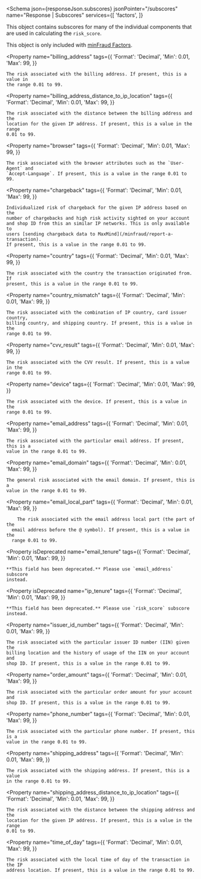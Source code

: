 
<Schema
  json={responseJson.subscores}
  jsonPointer="/subscores"
  name="Response | Subscores"
  services={[
    'factors',
  ]}
>
  This object contains subscores for many of the individual components that are
  used in calculating the `risk_score`.

  This object is only included with [minFraud Factors](https://www.maxmind.com/en/solutions/minfraud-services/minfraud-factors).

  <Property
    name="billing_address"
    tags={{
      'Format': 'Decimal',
      'Min': 0.01,
      'Max': 99,
    }}
  >
    The risk associated with the billing address. If present, this is a value in
    the range 0.01 to 99.
  </Property>

  <Property
    name="billing_address_distance_to_ip_location"
    tags={{
      'Format': 'Decimal',
      'Min': 0.01,
      'Max': 99,
    }}
  >
    The risk associated with the distance between the billing address and the
    location for the given IP address. If present, this is a value in the range
    0.01 to 99.
  </Property>

  <Property
    name="browser"
    tags={{
      'Format': 'Decimal',
      'Min': 0.01,
      'Max': 99,
    }}
  >
    The risk associated with the browser attributes such as the `User-Agent` and
    `Accept-Language`. If present, this is a value in the range 0.01 to 99.
  </Property>

  <Property
    name="chargeback"
    tags={{
      'Format': 'Decimal',
      'Min': 0.01,
      'Max': 99,
    }}
  >
    Individualized risk of chargeback for the given IP address based on the 
    number of chargebacks and high risk activity sighted on your account
    and shop ID from this an similar IP networks. This is only available to 
    users [sending chargeback data to MaxMind](/minfraud/report-a-transaction). 
    If present, this is a value in the range 0.01 to 99.
  </Property>

  <Property
    name="country"
    tags={{
      'Format': 'Decimal',
      'Min': 0.01,
      'Max': 99,
    }}
  >
    The risk associated with the country the transaction originated from. If
    present, this is a value in the range 0.01 to 99.
  </Property>

  <Property
    name="country_mismatch"
    tags={{
      'Format': 'Decimal',
      'Min': 0.01,
      'Max': 99,
    }}
  >
    The risk associated with the combination of IP country, card issuer country,
    billing country, and shipping country. If present, this is a value in the
    range 0.01 to 99.
  </Property>

  <Property
    name="cvv_result"
    tags={{
      'Format': 'Decimal',
      'Min': 0.01,
      'Max': 99,
    }}
  >
    The risk associated with the CVV result. If present, this is a value in the
    range 0.01 to 99.
  </Property>

  <Property
    name="device"
    tags={{
      'Format': 'Decimal',
      'Min': 0.01,
      'Max': 99,
    }}
  >
    The risk associated with the device. If present, this is a value in the
    range 0.01 to 99.
  </Property>

  <Property
    name="email_address"
    tags={{
      'Format': 'Decimal',
      'Min': 0.01,
      'Max': 99,
    }}
  >
    The risk associated with the particular email address. If present, this is a
    value in the range 0.01 to 99.
  </Property>

  <Property
    name="email_domain"
    tags={{
      'Format': 'Decimal',
      'Min': 0.01,
      'Max': 99,
    }}
  >
    The general risk associated with the email domain. If present, this is a
    value in the range 0.01 to 99.
  </Property>

  <Property
    name="email_local_part"
    tags={{
      'Format': 'Decimal',
      'Min': 0.01,
      'Max': 99,
    }}
  >
    	The risk associated with the email address local part (the part of the
      email address before the @ symbol). If present, this is a value in the
      range 0.01 to 99.
  </Property>

  <Property
    isDeprecated
    name="email_tenure"
    tags={{
      'Format': 'Decimal',
      'Min': 0.01,
      'Max': 99,
    }}
  >
    **This field has been deprecated.** Please use `email_address` subscore
    instead.
  </Property>

  <Property
    isDeprecated
    name="ip_tenure"
    tags={{
      'Format': 'Decimal',
      'Min': 0.01,
      'Max': 99,
    }}
  >
    **This field has been deprecated.** Please use `risk_score` subscore
    instead.
  </Property>

  <Property
    name="issuer_id_number"
    tags={{
      'Format': 'Decimal',
      'Min': 0.01,
      'Max': 99,
    }}
  >
    The risk associated with the particular issuer ID number (IIN) given the
    billing location and the history of usage of the IIN on your account and
    shop ID. If present, this is a value in the range 0.01 to 99.
  </Property>

  <Property
    name="order_amount"
    tags={{
      'Format': 'Decimal',
      'Min': 0.01,
      'Max': 99,
    }}
  >
    The risk associated with the particular order amount for your account and
    shop ID. If present, this is a value in the range 0.01 to 99.
  </Property>

  <Property
    name="phone_number"
    tags={{
      'Format': 'Decimal',
      'Min': 0.01,
      'Max': 99,
    }}
  >
    The risk associated with the particular phone number. If present, this is a
    value in the range 0.01 to 99.
  </Property>

  <Property
    name="shipping_address"
    tags={{
      'Format': 'Decimal',
      'Min': 0.01,
      'Max': 99,
    }}
  >
    The risk associated with the shipping address. If present, this is a value
    in the range 0.01 to 99.
  </Property>

  <Property
    name="shipping_address_distance_to_ip_location"
    tags={{
      'Format': 'Decimal',
      'Min': 0.01,
      'Max': 99,
    }}
  >
    The risk associated with the distance between the shipping address and the
    location for the given IP address. If present, this is a value in the range
    0.01 to 99.
  </Property>

  <Property
    name="time_of_day"
    tags={{
      'Format': 'Decimal',
      'Min': 0.01,
      'Max': 99,
    }}
  >
    The risk associated with the local time of day of the transaction in the IP
    address location. If present, this is a value in the range 0.01 to 99.
  </Property>
</Schema>
